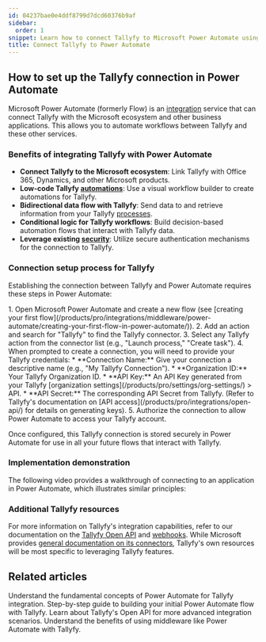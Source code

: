 ```yaml
---
id: 04237bae0e4ddf8799d7dcd60376b9af
sidebar:
  order: 1
snippet: Learn how to connect Tallyfy to Microsoft Power Automate using the Tallyfy connector to enable workflow automation between Tallyfy and other services.
title: Connect Tallyfy to Power Automate
---
```



## How to set up the Tallyfy connection in Power Automate

Microsoft Power Automate (formerly Flow) is an [integration](/products/pro/integrations/) service that can connect Tallyfy with the Microsoft ecosystem and other business applications. This allows you to automate workflows between Tallyfy and these other services.

### Benefits of integrating Tallyfy with Power Automate

- **Connect Tallyfy to the Microsoft ecosystem**: Link Tallyfy with Office 365, Dynamics, and other Microsoft products.
- **Low-code Tallyfy [automations](/products/pro/documenting/templates/automations/)**: Use a visual workflow builder to create automations for Tallyfy.
- **Bidirectional data flow with Tallyfy**: Send data to and retrieve information from your Tallyfy [processes](/products/pro/tracking-and-tasks/processes/).
- **Conditional logic for Tallyfy workflows**: Build decision-based automation flows that interact with Tallyfy data.
- **Leverage existing [security](/products/pro/compliance/)**: Utilize secure authentication mechanisms for the connection to Tallyfy.

### Connection setup process for Tallyfy

Establishing the connection between Tallyfy and Power Automate requires these steps in Power Automate:

<Steps>
1. Open Microsoft Power Automate and create a new flow (see [creating your first flow](/products/pro/integrations/middleware/power-automate/creating-your-first-flow-in-power-automate/)).
2. Add an action and search for "Tallyfy" to find the Tallyfy connector.
3. Select any Tallyfy action from the connector list (e.g., "Launch process," "Create task").
4. When prompted to create a connection, you will need to provide your Tallyfy credentials:
    *   **Connection Name:** Give your connection a descriptive name (e.g., "My Tallyfy Connection").
    *   **Organization ID:** Your Tallyfy Organization ID.
    *   **API Key:** An API Key generated from your Tallyfy [organization settings](/products/pro/settings/org-settings/) > API.
    *   **API Secret:** The corresponding API Secret from Tallyfy.
    (Refer to Tallyfy's documentation on [API access](/products/pro/integrations/open-api/) for details on generating keys).
5. Authorize the connection to allow Power Automate to access your Tallyfy account.
</Steps>

Once configured, this Tallyfy connection is stored securely in Power Automate for use in all your future flows that interact with Tallyfy.

### Implementation demonstration

The following video provides a walkthrough of connecting to an application in Power Automate, which illustrates similar principles:

<lite-vimeo videoid="347324914"></lite-vimeo>

### Additional Tallyfy resources

For more information on Tallyfy's integration capabilities, refer to our documentation on the [Tallyfy Open API](/products/pro/integrations/open-api/) and [webhooks](/products/pro/integrations/webhooks/). While Microsoft provides [general documentation on its connectors](https://docs.microsoft.com/en-us/connectors/tallyfy/), Tallyfy's own resources will be most specific to leveraging Tallyfy features.


## Related articles
<CardGrid>
<LinkTitleCard header="<b>Pro > Integrations > Middleware > Power Automate > Understanding Power Automate basics</b>" href="/products/pro/integrations/middleware/power-automate/understanding-power-automate-basics/" > Understand the fundamental concepts of Power Automate for Tallyfy integration. </LinkTitleCard>
<LinkTitleCard header="<b>Pro > Integrations > Middleware > Power Automate > Creating your first flow in Power Automate</b>" href="/products/pro/integrations/middleware/power-automate/creating-your-first-flow-in-power-automate/" > Step-by-step guide to building your initial Power Automate flow with Tallyfy. </LinkTitleCard>
<LinkTitleCard header="<b>Pro > Integrations > Open API</b>" href="/products/pro/integrations/open-api/" > Learn about Tallyfy's Open API for more advanced integration scenarios. </LinkTitleCard>
<LinkTitleCard header="<b>Pro > Integrations > Middleware > Why use an integration platform (middleware) with Tallyfy</b>" href="/products/pro/integrations/middleware/why-should-i-use-an-integration-platform-with-tallyfy/" > Understand the benefits of using middleware like Power Automate with Tallyfy. </LinkTitleCard>
</CardGrid>